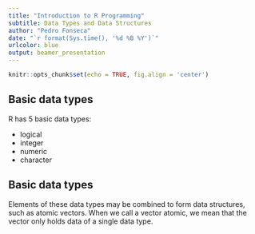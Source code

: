```yaml
---
title: "Introduction to R Programming"
subtitle: Data Types and Data Structures
author: "Pedro Fonseca"
date: "`r format(Sys.time(), '%d %B %Y')`"
urlcolor: blue
output: beamer_presentation
---
```


```r
knitr::opts_chunk$set(echo = TRUE, fig.align = 'center')
```

<!-- https://swcarpentry.github.io/r-novice-inflammation/13-supp-data-structures/ -->

## Basic data types

R has 5 basic data types: 

- logical
- integer
- numeric 
- character

## Basic data types

Elements of these data types may be combined to form data structures, such as atomic vectors. When we call a vector atomic, we mean that the vector only holds data of a single data type.



